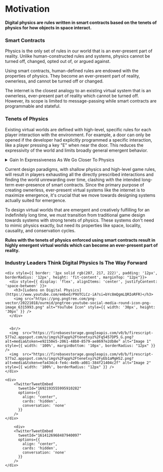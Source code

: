 # Motivation

**Digital physics are rules written in smart contracts based on the tenets of physics for how objects in space interact.**

### Smart Contracts

Physics is the only set of rules in our world that is an ever-present part of reality. Unlike human-constructed rules and systems, physics cannot be turned off, changed, opted out of, or argued against.

Using smart contracts, human-defined rules are endowed with the properties of physics. They become an ever-present part of reality, ownerless, and cannot be turned off or changed.

The internet is the closest analogy to an existing virtual system that is an ownerless, ever-present part of reality which cannot be turned off. However, its scope is limited to message-passing while smart contracts are programmable and stateful.

### Tenets of Physics

Existing virtual worlds are defined with high-level, specific rules for each player interaction with the environment. For example, a door can only be opened if the developer had explicitly programmed a specific interaction, like a player pressing a key "E" when near the door. This reduces the expressivity of the world and limits broadly general emergent behavior.

<details>
  <summary>Gain In Expressiveness As We Go Closer To Physics</summary>
  <br/>
  <p>*Qualitative difference between a physics in which a car moves because the model’s location in space is directly updated by the game engine, versus one in which it moves because the wheels impart a force on the road, versus one in which chemical reactions propagate force down a cam shaft to a transmission which in turn imparts force onto the axle, then the wheel, then the material of the road surface, and the car is propelled forward via second law reaction. We can see the gain in expressiveness as the level of the “physics” is moved down.*</p>
  <br/>
  <p>- [Max Hodak](https://maxhodak.com/nonfiction/2019/12/07/simulation)</p>
</details>


Current design paradigms, with shallow physics and high-level game rules, will result in players exhausting all the directly prescribed interactions and finding the world unrewarding over time, clashing with the intended long-term ever-presence of smart contracts. Since the primary purpose of creating ownerless, ever-present virtual systems like the internet is to maximize emergence, it's crucial that we move towards designing systems actually suited for emergence. 

To design virtual worlds that are emergent and creatively fulfilling for an indefinitely long time, we must transition from traditional game design towards systems with strong tenets of physics. These systems don't need to mimic physics exactly, but need its properties like space, locality, causality, and conservation cycles.

**Rules with the tenets of physics enforced using smart contracts result in highly emergent virtual worlds which can become an ever-present part of reality.**

### Industry Leaders Think Digital Physics Is The Way Forward


<style>
{`
  .css-1dbjc4n.r-1ny4l3l {
      display: none;
  }
`}
</style>

<div style={{ display: 'grid', gridTemplateColumns: '1fr 1fr', gap: '20px', paddingTop: '12px' }}>
    <div>
        <TwitterTweetEmbed 
          tweetId="1537334093918130176" 
          options={{
            align: "center",
            cards: 'hidden',
            conversation: 'none',
          }}
        />
    </div>

    <div style={{ border: '1px solid rgb(207, 217, 222)', padding: '12px', borderRadius: '12px', height: 'fit-content', marginTop: "12px"}}>
      <div style={{ display: 'flex', alignItems: 'center', justifyContent: 'space-between' }}>
        <h3>[Ludens on Digital Physics](https://www.youtube.com/embed/P9UTCLCz-iA?si=bYc8mQgmLQRIoRFR)</h3>
        <img src="https://png.pngtree.com/png-vector/20221018/ourmid/pngtree-youtube-social-media-round-icon-png-image_6315993.png" alt="YouTube Icon" style={{ width: '30px', height: '30px' }} />
      </div>

      
      <br/>
      <img  src="https://firebasestorage.googleapis.com/v0/b/firescript-577a2.appspot.com/o/imgs%2Fapp%2Ftenetxyz%2Fq5457DP5_G.png?alt=media&token=e92150e5-2061-48b0-8579-ae8697e2db8e" alt="Image 1" style={{ width: '100%', marginBottom: '10px', borderRadius: "12px" }} />
      <img  src="https://firebasestorage.googleapis.com/v0/b/firescript-577a2.appspot.com/o/imgs%2Fapp%2Ftenetxyz%2FyEb1aMgHS2.png?alt=media&token=efa434c4-fe4c-4e0b-a081-384f21404c2f" alt="Image 2" style={{ width: '100%', borderRadius: "12px" }} />
    </div>

    <div>
        <TwitterTweetEmbed
          tweetId="1692193555995910282"
          options={{
            align: "center",
            cards: 'hidden',
            conversation: 'none'
          }}
        />
    </div>

        <div>
        <TwitterTweetEmbed 
          tweetId="1614126968487940097" 
          options={{
            align: "center",
            cards: 'hidden',
            conversation: 'none'
          }}
        />
    </div>
</div>
